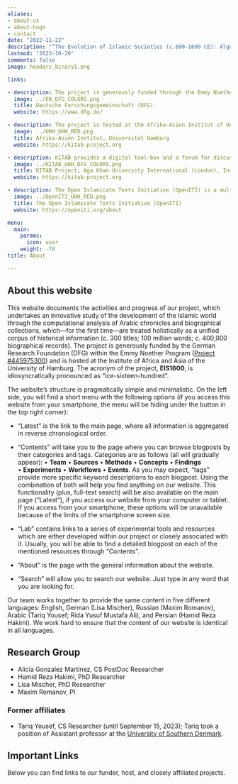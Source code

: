 ```yaml
---
aliases:
- about-us
- about-hugo
- contact
date: "2022-11-22"
description: "“The Evolution of Islamic Societies (c.600-1600 CE): Algorithmic Analysis into Social History”"
lastmod: "2023-10-20"
comments: false
image: headers_binary1.png

links:

- description: The project is generously funded through the Emmy Noether Program of the German Research Foundation.
  image: ../EN_DFG_COLORS.png
  title: Deutsche Forschungsgemeinschaft (DFG)
  website: https://www.dfg.de/

- description: The project is hosted at the Afrika-Asien Institut of Universität Hamburg, Hamburg, Germany
  image: ../UHH_UHH_RED.png
  title: Afrika-Asien Institut, Universität Hamburg
  website: https://kitab-project.org

- description: KITAB provides a digital tool-box and a forum for discussions about Arabic texts. We wish to empower users to explore Arabic texts in completely new ways and to expand the frontiers of knowledge about one of the world’s largest and most complex textual traditions.
  image: ../KITAB_UHH_DFG_COLORS.png
  title: KITAB Project, Aga Khan University International (London), Institute for the Study of Muslim Civilisations
  website: https://kitab-project.org

- description: The Open Islamicate Texts Initiative (OpenITI) is a multi-institutional effort led by researchers at the Aga Khan University’s Institute for the Study of Muslim Civilisations in London, Roshan Institute for Persian Studies at the University of Maryland, College Park, and Universität Hamburg that aims to develop the digital infrastructure for the study of Islamicate cultures.
  image: ../OpenITI_UHH_RED.png
  title: The Open Islamicate Texts Initiative (OpenITI)
  website: https://openiti.org/about

menu:
  main:
    params:
      icon: user
    weight: -70
title: About

---
```


## About this website

This website documents the activities and progress of our project, which undertakes an innovative study of the development of the Islamic world through the computational analysis of Arabic chronicles and biographical collections, which—for the first time—are treated holistically as a unified corpus of historical information (c. 300 titles; 100 million words; c. 400,000 biographical records). The project is generously funded by the German Research Foundation (DFG) within the Emmy Noether Program ([Project #445975300](https://gepris.dfg.de/gepris/projekt/445975300?language=en)) and is hosted at the Institute of Africa and Asia of the University of Hamburg. The acronym of the project, **EIS1600**, is  idiosyncratically pronounced as “ice-sixteen-hundred”.

The website’s structure is pragmatically simple and minimalistic. On the left side, you will find a short menu with the following options (if you access this website from your smartphone, the menu will be hiding under the button in the top right corner):

- “Latest” is the link to the main page, where all information is aggregated in reverse chronological order.

-  “Contents” will take you to the page where you can browse blogposts by their categories and tags. Categories are as follows (all will gradually appear): • **Team** • **Sources** • **Methods** • **Concepts** • **Findings** • **Experiments** • **Workflows** • **Events**. As you may expect, “tags” provide more specific keyword  descriptions to each blogpost. Using the combination of both will help you find anything on our website. This functionality (plus, full-text search) will be also available on the main page (“Latest”), if you access our website from your computer or tablet. If you access from your smartphone, these options will be unavailable because of the limits of the smartphone screen size.

- “Lab” contains links to a series of experimental tools and resources which are either developed within our project or closely associated with it. Usually, you will be able to find a detailed blogpost on each of the mentioned resources through “Contents”.

- “About” is the page with the general information about the website.

- “Search” will allow you to search our website. Just type in any word that you are looking for.

Our team works together to provide the same content in five different languages: English, German (Lisa Mischer), Russian (Maxim Romanov), Arabic (Tariq Yousef; Rida Yusuf Mustafa Ali), and Persian (Hamid Reza Hakimi). We work hard to ensure that the content of our website is identical in all languages.

## Research Group

- Alicia Gonzalez Martinez, CS PostDoc Researcher
- Hamid Reza Hakimi, PhD Researcher
- Lisa Mischer, PhD Researcher
- Maxim Romanov, PI

### Former affiliates

- Tariq Yousef, CS Researcher (until September 15, 2023); Tariq took a position of Assistant professor at the  [University of Southern Denmark](https://portal.findresearcher.sdu.dk/en/persons/yousef).

## Important Links

Below you can find links to our funder, host, and closely affiliated projects.
